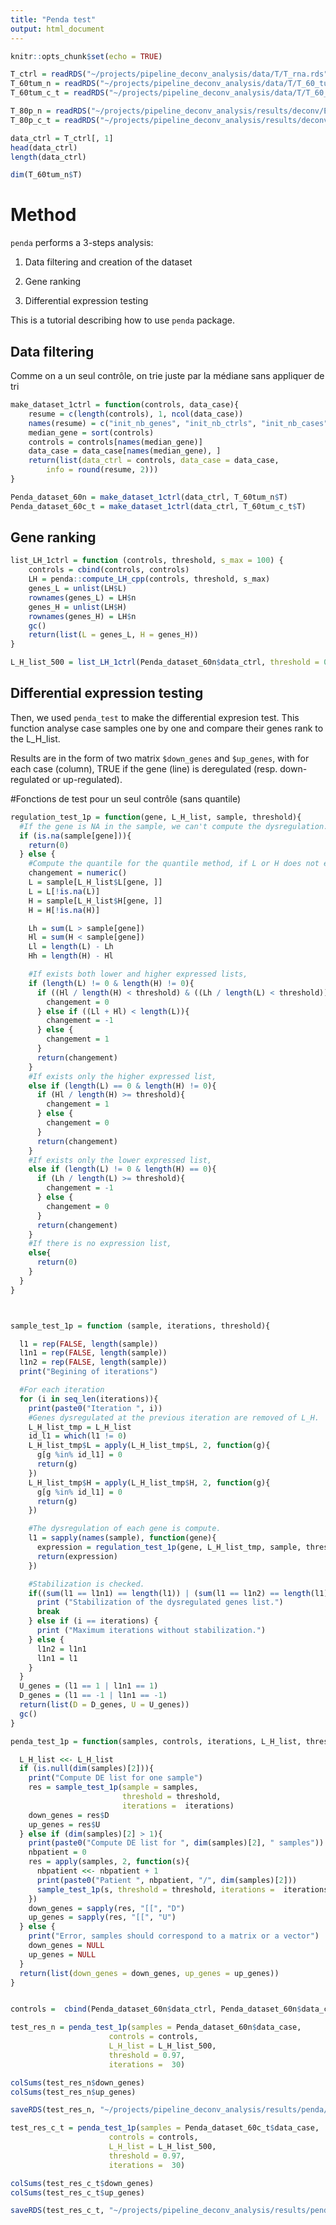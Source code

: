 ```yaml
---
title: "Penda test"
output: html_document
---
```


```r
knitr::opts_chunk$set(echo = TRUE)
```

```r
T_ctrl = readRDS("~/projects/pipeline_deconv_analysis/data/T/T_rna.rds")
T_60tum_n = readRDS("~/projects/pipeline_deconv_analysis/data/T/T_60_tum_rna_n.rds")
T_60tum_c_t = readRDS("~/projects/pipeline_deconv_analysis/data/T/T_60_tum_rna_c_t.rds")

T_80p_n = readRDS("~/projects/pipeline_deconv_analysis/results/deconv/EDec2_80p_n.rds")
T_80p_c_t = readRDS("~/projects/pipeline_deconv_analysis/results/deconv/EDec2_80p_c_t.rds" )
```

```r
data_ctrl = T_ctrl[, 1]
head(data_ctrl)
length(data_ctrl)

dim(T_60tum_n$T)
```


# Method

`penda` performs a 3-steps analysis: 

1. Data filtering and creation of the dataset

2. Gene ranking

3. Differential expression testing

This is a tutorial describing how to use `penda` package.

## Data filtering

Comme on a un seul contrôle, on trie juste par la médiane sans appliquer de tri

```r
make_dataset_1ctrl = function(controls, data_case){
    resume = c(length(controls), 1, ncol(data_case))
    names(resume) = c("init_nb_genes", "init_nb_ctrls", "init_nb_cases")
    median_gene = sort(controls)
    controls = controls[names(median_gene)]
    data_case = data_case[names(median_gene), ]
    return(list(data_ctrl = controls, data_case = data_case, 
        info = round(resume, 2)))
}

Penda_dataset_60n = make_dataset_1ctrl(data_ctrl, T_60tum_n$T)
Penda_dataset_60c_t = make_dataset_1ctrl(data_ctrl, T_60tum_c_t$T)
```

## Gene ranking

```r
list_LH_1ctrl = function (controls, threshold, s_max = 100) {
    controls = cbind(controls, controls)
    LH = penda::compute_LH_cpp(controls, threshold, s_max)
    genes_L = unlist(LH$L)
    rownames(genes_L) = LH$n
    genes_H = unlist(LH$H)
    rownames(genes_H) = LH$n
    gc()
    return(list(L = genes_L, H = genes_H))
}

L_H_list_500 = list_LH_1ctrl(Penda_dataset_60n$data_ctrl, threshold = 0.99, s_max = 500)

```

## Differential expression testing

Then, we used  `penda_test` to make the differential expresion test. This function analyse case samples one by one and compare their genes rank to the L_H_list.

Results are in the form of two matrix `$down_genes` and `$up_genes`, with for each case (column), TRUE if the gene (line) is deregulated (resp. down-regulated or up-regulated). 

#Fonctions de test pour un seul contrôle (sans quantile)

```r
regulation_test_1p = function(gene, L_H_list, sample, threshold){
  #If the gene is NA in the sample, we can't compute the dysregulation.
  if (is.na(sample[gene])){
    return(0)
  } else {
    #Compute the quantile for the quantile method, if L or H does not exist.
    changement = numeric()
    L = sample[L_H_list$L[gene, ]]
    L = L[!is.na(L)]
    H = sample[L_H_list$H[gene, ]]
    H = H[!is.na(H)]

    Lh = sum(L > sample[gene])
    Hl = sum(H < sample[gene])
    Ll = length(L) - Lh
    Hh = length(H) - Hl

    #If exists both lower and higher expressed lists,
    if (length(L) != 0 & length(H) != 0){
      if ((Hl / length(H) < threshold) & ((Lh / length(L) < threshold))){
        changement = 0
      } else if ((Ll + Hl) < length(L)){
        changement = -1
      } else {
        changement = 1
      }
      return(changement)
    }
    #If exists only the higher expressed list,
    else if (length(L) == 0 & length(H) != 0){
      if (Hl / length(H) >= threshold){
        changement = 1
      } else {
        changement = 0
      }
      return(changement)
    }
    #If exists only the lower expressed list,
    else if (length(L) != 0 & length(H) == 0){
      if (Lh / length(L) >= threshold){
        changement = -1
      } else {
        changement = 0
      }
      return(changement)
    }
    #If there is no expression list,
    else{
      return(0)
    }
  }
}



sample_test_1p = function (sample, iterations, threshold){

  l1 = rep(FALSE, length(sample))
  l1n1 = rep(FALSE, length(sample))
  l1n2 = rep(FALSE, length(sample))
  print("Begining of iterations")

  #For each iteration
  for (i in seq_len(iterations)){
    print(paste0("Iteration ", i))
    #Genes dysregulated at the previous iteration are removed of L_H.
    L_H_list_tmp = L_H_list
    id_l1 = which(l1 != 0)
    L_H_list_tmp$L = apply(L_H_list_tmp$L, 2, function(g){
      g[g %in% id_l1] = 0
      return(g)
    })
    L_H_list_tmp$H = apply(L_H_list_tmp$H, 2, function(g){
      g[g %in% id_l1] = 0
      return(g)
    })

    #The dysregulation of each gene is compute.
    l1 = sapply(names(sample), function(gene){
      expression = regulation_test_1p(gene, L_H_list_tmp, sample, threshold)
      return(expression)
    })

    #Stabilization is checked.
    if((sum(l1 == l1n1) == length(l1)) | (sum(l1 == l1n2) == length(l1))){
      print ("Stabilization of the dysregulated genes list.")
      break
    } else if (i == iterations) {
      print ("Maximum iterations without stabilization.")
    } else {
      l1n2 = l1n1
      l1n1 = l1
    }
  }
  U_genes = (l1 == 1 | l1n1 == 1)
  D_genes = (l1 == -1 | l1n1 == -1)
  return(list(D = D_genes, U = U_genes))
  gc()
}

penda_test_1p = function(samples, controls, iterations, L_H_list, threshold){

  L_H_list <<- L_H_list
  if (is.null(dim(samples)[2])){
    print("Compute DE list for one sample")
    res = sample_test_1p(sample = samples,
                         threshold = threshold,
                         iterations =  iterations)
    down_genes = res$D
    up_genes = res$U
  } else if (dim(samples)[2] > 1){
    print(paste0("Compute DE list for ", dim(samples)[2], " samples"))
    nbpatient = 0
    res = apply(samples, 2, function(s){
      nbpatient <<- nbpatient + 1
      print(paste0("Patient ", nbpatient, "/", dim(samples)[2]))
      sample_test_1p(s, threshold = threshold, iterations =  iterations)
    })
    down_genes = sapply(res, "[[", "D")
    up_genes = sapply(res, "[[", "U")
  } else {
    print("Error, samples should correspond to a matrix or a vector")
    down_genes = NULL
    up_genes = NULL
  }
  return(list(down_genes = down_genes, up_genes = up_genes))
}



```

```r
controls =  cbind(Penda_dataset_60n$data_ctrl, Penda_dataset_60n$data_ctrl)

test_res_n = penda_test_1p(samples = Penda_dataset_60n$data_case,
                      controls = controls,
                      L_H_list = L_H_list_500,
                      threshold = 0.97,
                      iterations =  30)

colSums(test_res_n$down_genes)
colSums(test_res_n$up_genes)

saveRDS(test_res_n, "~/projects/pipeline_deconv_analysis/results/penda/res_60n.rds")

test_res_c_t = penda_test_1p(samples = Penda_dataset_60c_t$data_case,
                      controls = controls,
                      L_H_list = L_H_list_500,
                      threshold = 0.97,
                      iterations =  30)

colSums(test_res_c_t$down_genes)
colSums(test_res_c_t$up_genes)

saveRDS(test_res_c_t, "~/projects/pipeline_deconv_analysis/results/penda/res_60c_t.rds")

```
